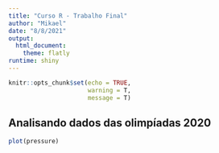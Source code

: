 ```yaml
---
title: "Curso R - Trabalho Final"
author: "Mikael"
date: "8/8/2021"
output:
  html_document:
    theme: flatly
runtime: shiny
---
```


```r
knitr::opts_chunk$set(echo = TRUE,
                      warning = T,
                      message = T)
```

## Analisando dados das olimpíadas 2020


```r
plot(pressure)
```
